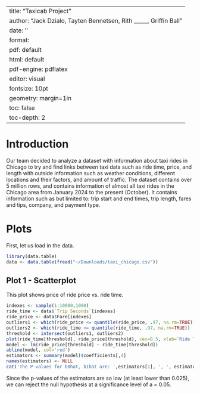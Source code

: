 
---
title: "Taxicab Project"
author: "Jack Dzialo, Tayten Bennetsen, Rith _____, Griffin Ball"
date: ''
format:
pdf: default
html: default
pdf-engine: pdflatex
editor: visual
fontsize: 10pt
geometry: margin=1in
toc: false 
toc-depth: 2 
---

# Introduction

Our team decided to analyze a dataset with information about taxi rides in Chicago to try and find links between taxi data such as ride time, price, and length with outside information such as weather conditions, different locations and their factors, and amount of traffic. The dataset contains over 5 million rows, and contains information of almost all taxi rides in the Chicago area from January 2024 to the present (October). It contains information such as but limited to: trip start and end times, trip length, fares and tips, company, and payment type.

# Plots

First, let us load in the data.

```r
library(data.table)
data <- data.table(fread("~/Downloads/taxi_chicago.csv"))
```

## Plot 1 - Scatterplot

This plot shows price of ride price vs. ride time.


```r
indexes <- sample(1:10000,1000)
ride_time <- data$`Trip Seconds`[indexes]
ride_price <- data$Fare[indexes]
outliers1 <- which(ride_price <= quantile(ride_price, .97, na.rm=TRUE))
outliers2 <- which(ride_time <= quantile(ride_time, .97, na.rm=TRUE))
threshold <- intersect(outliers1, outliers2)
plot(ride_time[threshold], ride_price[threshold], cex=0.5, xlab='Ride Time (Seconds)', ylab='Ride Fare (Dollars)')
model <- lm(ride_price[threshold] ~ ride_time[threshold])
abline(model, col='red')
estimators <- summary(model)$coefficients[,4]
names(estimators) <- NULL
cat('The P-values for b0hat, b1hat are: ',estimators[1], ', ', estimators[2], ', respectively.\n')
```

Since the p-values of the estimators are so low (at least lower than 0.025), we can reject the null hypothesis at a significance level of a = 0.05.

